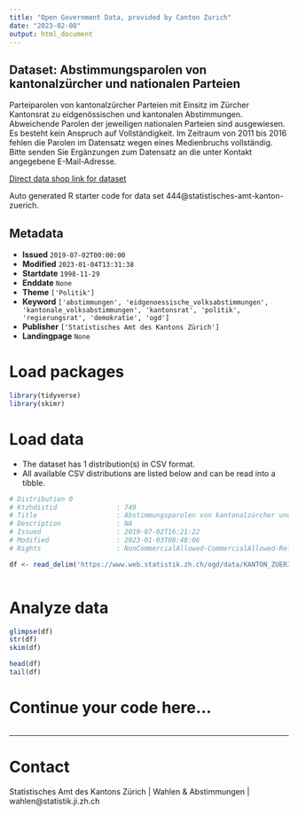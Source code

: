 ```yaml
---
title: "Open Government Data, provided by Canton Zurich"
date: "2023-02-08"
output: html_document
---
```


## Dataset: Abstimmungsparolen von kantonalzürcher und nationalen Parteien

Parteiparolen von kantonalzürcher Parteien mit Einsitz im Zürcher Kantonsrat zu eidgenössischen und kantonalen Abstimmungen. Abweichende Parolen der jeweiligen nationalen Parteien sind ausgewiesen. Es besteht kein Anspruch auf Vollständigkeit. Im Zeitraum von 2011 bis 2016 fehlen die Parolen im Datensatz wegen eines Medienbruchs vollständig. Bitte senden Sie Ergänzungen zum Datensatz an die unter Kontakt angegebene E-Mail-Adresse.

[Direct data shop link for dataset](https://www.zh.ch/de/politik-staat/opendata.zhweb-noredirect.zhweb-cache.html#/datasets/444@statistisches-amt-kanton-zuerich)

Auto generated R starter code for data set 444@statistisches-amt-kanton-zuerich.

## Metadata

- **Issued** `2019-07-02T00:00:00`
- **Modified** `2023-01-04T13:31:38`
- **Startdate** `1998-11-29`
- **Enddate** `None`
- **Theme** `['Politik']`
- **Keyword** `['abstimmungen', 'eidgenoessische_volksabstimmungen', 'kantonale_volksabstimmungen', 'kantonsrat', 'politik', 'regierungsrat', 'demokratie', 'ogd']`
- **Publisher** `['Statistisches Amt des Kantons Zürich']`
- **Landingpage** `None`


# Load packages

```r

library(tidyverse)
library(skimr)

```

# Load data

-   The dataset has 1 distribution(s) in CSV format.
-   All available CSV distributions are listed below and can be read into a tibble.

```r

# Distribution 0
# Ktzhdistid               : 749
# Title                    : Abstimmungsparolen von kantonalzürcher und nationalen Parteien
# Description              : NA
# Issued                   : 2019-07-02T16:21:22
# Modified                 : 2023-01-03T08:48:06
# Rights                   : NonCommercialAllowed-CommercialAllowed-ReferenceRequired

df <- read_delim('https://www.web.statistik.zh.ch/ogd/data/KANTON_ZUERICH_abstimmungsparolen.csv')



```

# Analyze data

```r

glimpse(df)
str(df)
skim(df)

head(df)
tail(df)

```

# Continue your code here...

```r

```

------------------------------------------------------------------------

# Contact

Statistisches Amt des Kantons Zürich | Wahlen & Abstimmungen | wahlen@statistik.ji.zh.ch
